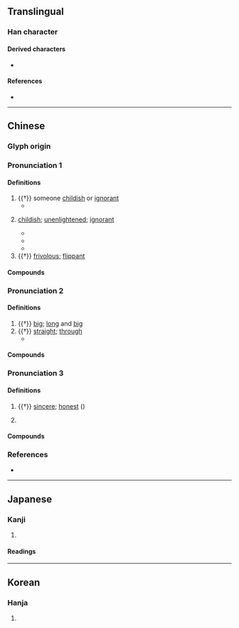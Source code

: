 {{character info}}
==Translingual==

===Han character===
{{Han char|rn=9|rad=人|as=06|sn=8|four=27220|canj=OBMR|ids=⿰亻同}}

====Derived characters====
* {{l|mul|[[𠍟]]}}

====References====
* {{Han ref|kx=0102.120|dkj=00601|dj=0216.100|hdz=10148.020|uh=4F97|ud=20375|bh=CBBE|bd=52158}}

----

==Chinese==
{{zh-forms}}

===Glyph origin===
{{Han etym}}

===Pronunciation 1===
{{zh-pron
|m=tóng
|c=tung4,tung2
|mc=1
|oc=3
|ma=
|cat=n,a
}}

====Definitions====
{{zh-hanzi}}

# {{†}} {{zh-alt-form|僮|tr=tóng|[[boy]]; [[young]] [[child]]|dot=;}} someone [[childish]] or [[ignorant]]
#* {{zh-x|在 後 之 侗{tóng}，敬迓 天威，嗣守 ^文、^武 大訓，無 敢 昏逾。|After them, I, the '''stupid''' one, received with reverence the dread (decree) of Heaven, and continued to keep the great instructions of Wen and Wu, not daring blindly to transgress them.|ref=Shangshu-L}}
# {{lb|zh|literary}} [[childish]]; [[unenlightened]]; [[ignorant]]
#* {{zh-x|^子 曰：「狂 而 不 直，侗{tóng} 而 不 愿，悾{kōng}悾{kōng} 而 不 信，吾 不 知 之 矣。」|The Master said, "Ardent and yet not upright, '''stupid''' and yet not attentive; simple and yet not sincere - such persons I do not understand."|ref=Analects}}
#* {{zh-x|侗{Tóng}-乎 其 無識，儻 乎 其 怠疑。|I was as a '''child''' who has no knowledge; I was extraordinarily slow and hesitating.|ref=Zhuangzi-L}}
#* {{zh-x|天 降 生 民，倥{kōng}侗{tóng} 顓蒙，恣 乎 情性，聰明 不 開。|When Tian gives birth to the masses, they are '''naive''' and '''ignorant'''. They give free reign to their desires and original natures, and their intelligence is undeveloped.|ref=Fayan-B}}
# {{†}} [[frivolous]]; [[flippant]]

====Compounds====
{{zh-der|倥侗|空侗|籠侗|儱侗}}

===Pronunciation 2===
{{zh-pron
|m=tǒng,tōng
|mc=2+3
|oc=1+2
|ma=
|cat=a
}}

====Definitions====
{{zh-hanzi}}

# {{†}} [[big]]; [[long]] and [[big]]
# {{†}} [[straight]]; [[through]]
#* {{zh-x|能 舍{shě} 諸 人 而 求 諸 己 乎？能 翛然 乎？能 侗{tǒng}-然 乎？能 兒子 乎？|Can you give over thinking of other men, and seek what you want in yourself (alone)? Can you flee (from the allurements of desire)? Can you maintain an entire '''simplicity'''? Can you become a little child?|ref=Zhuangzi-L}}

====Compounds====
{{zh-der|侗長|侗侗}}

===Pronunciation 3===
{{zh-pron
|m=dòng
|c=dung6
|ma=
|cat=a,pn
}}

====Definitions====
{{zh-hanzi}}

# {{†}} [[sincere]]; [[honest]] (''{{w|Jiyun}}'')
# {{w|Kam people|Dong}} {{gloss|an ethnic group in southern China}}

====Compounds====
{{zh-der|侗家|侗族|侗戲|侗劇|侗語}}

===References===
* {{R:yue:mfccd}}

----

==Japanese==

===Kanji===
{{ja-kanji|grade=|rs=人06}}

# {{rfdef|ja|sort=人06}}

====Readings====
{{ja-readings
|goon=つ
|kanon=とう
|kun=おろ-か, いた-む, かたち, なほい, まこと, つつし-む}}

----

==Korean==

===Hanja===
{{ko-hanja|hangeul=동|rv=dong|mr=tong}}

# {{rfdef|ko|sort=人06}}